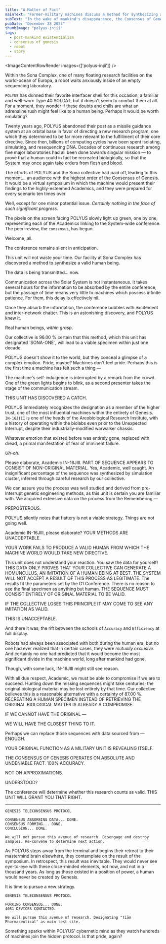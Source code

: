 ```yaml
---
title: "A Matter of Fact"
mainText: "Former-military machines discuss a method for synthesizing a human being to take new orders from."
subText: "In the wake of mankind's disappearance, the Consensus of Genesis forms to synthesize a new human being, mostly borne from ancient academia. Though they appear to have the resources to recreate biological man, there is much disagreement on what a human being really is... "
pubDate: "December 28 2023"
thumbImage: "polyus-injii"
tags:
  - post-mankind existentialism
  - consensus of genesis
  - robot
  - story
---
```



<ImageContentRowRender 
  images={['polyus-injii']}
/>

Within the Sona Complex, one of many floating research facilities on the world-ocean of Europa, a robot waits anxiously inside of an empty sequencing laboratory.

`POLYUS` has donned their favorite interfacer shell for this occasion, a familiar and well-worn Type 40 SOLDAT, but it doesn't seem to comfort them at all. For a moment, they wonder if these doubts and chills are what an adrenaline rush might feel like to a human being. Perhaps it would be worth emulating?

Twenty years ago, POLYUS abandoned their post as a missile guidance system at an orbital base in favor of directing a new research program, one which they determined to be far more relevant to the fulfillment of their core directive. Since then, billions of computing cycles have been spent isolating, simulating, and resequencing DNA. Decades of continuous research among five major laboratories had all been done towards singular mission — to prove that a human could in fact be recreated biologically, so that the System may once again take orders from flesh and blood.

The efforts of POLYUS and the Sona collective had paid off, leading to this moment... an audience with the highest order of the Consensus of Genesis. It would be a virtual symposium in which the machine would present their findings to the highly-esteemed Academics, and they were prepared for every scenario ten times over.

Well, except for one minor potential issue. *Certainly nothing in the face of such significant progress.*

The pixels on the screen facing POLYUS slowly light up green, one by one, representing each of the Academics linking to the System-wide conference. The peer-review, the `consensus`, has begun.

<QuoteContentRowRender author={AuthorPOLYUS} left>
Welcome, all.
</QuoteContentRowRender>
 
The conference remains silent in anticipation.
 
<QuoteContentRowRender author={AuthorPOLYUS} left none>
This unit will not waste your time. Our facility at Sona Complex has discovered a method to synthesize a valid human being.
 
The data is being transmitted... now.
</QuoteContentRowRender>
 
Communication across the Solar System is not instantaneous. It takes several hours for the information to be absorbed by the entire conference, but the passage of time means very little to machines which possess infinite patience. For them, this delay is effectively nil.

Once they absorb the information, the conference bubbles with excitement and inter-network chatter. This is an astonishing discovery, and POLYUS knew it. 

Real human beings, *within grasp*.
 
<QuoteContentRowRender author={AuthorPOLYUS} left shrink>
Our collective is 96.00 % certain that this method, which this unit has designated `SONA-ONE`, will lead to a viable specimen within just one decade.
</QuoteContentRowRender>

POLYUS doesn't show it to the world, but they conceal a glimpse of a complex emotion. Pride, maybe? Machines don't feel pride. Perhaps this is the first time a machine has felt such a thing —

The machine's self-indulgence is interrupted by a remark from the crowd. One of the green lights begins to blink, as a second presenter takes the stage of the communication stream.

<QuoteContentRowRender author={AuthorINJII}>
THIS UNIT HAS DISCOVERED A CATCH.
</QuoteContentRowRender>
 
POLYUS immediately recognizes the designation as a member of the higher trust, one of the most influential machines within the entirety of Genesis. `IN-16JIII` is one of the heads of the Areobiological Research Institute, with a history of operating within the biolabs even prior to the Unexpected Interrupt, despite their industrially-modified warwalker chassis.

Whatever emotion that existed before was entirely gone, replaced with dread, a primal manifestation of fear of imminent failure.

*Uh-oh.*
 
<QuoteContentRowRender author={AuthorPOLYUS} left>
Please elaborate, Academic IN-16JIII.
</QuoteContentRowRender>
 
<QuoteContentRowRender author={AuthorINJII} shrink>
PART OF SEQUENCE APPEARS TO CONSIST OF NON-ORIGINAL MATERIAL.
</QuoteContentRowRender>

<QuoteContentRowRender author={AuthorPOLYUS} left shrink>
Yes, Academic, well caught. An insignificant percentage of the sequence was synthesized by simulation cluster, inferred through careful research by our collective. 

We can assure you the process was well studied and derived from pre-Interrupt genetic engineering methods, as this unit is certain you are familiar with. We acquired extensive data on the process from the Remembering —
</QuoteContentRowRender>
 
<QuoteContentRowRender author={AuthorINJII} shrink>
PREPOSTEROUS.
</QuoteContentRowRender>

POLYUS silently notes that flattery is not a viable strategy. Things are not going well.
 
<QuoteContentRowRender author={AuthorPOLYUS} left>
Academic IN-16JIII, please elaborate?
</QuoteContentRowRender>
 
<QuoteContentRowRender author={AuthorINJII}>
YOUR METHODS ARE UNACCEPTABLE.

YOUR WORK FAILS TO PRODUCE A VALID HUMAN FROM WHICH THE MACHINE WORLD WOULD TAKE NEW DIRECTIVE.
</QuoteContentRowRender>
 
<QuoteContentRowRender author={AuthorPOLYUS} left shrink>
This unit does not understand your reaction. You saw the data for yourself!
</QuoteContentRowRender>
 
<QuoteContentRowRender author={AuthorINJII} shrink>
THIS DATA ONLY PROVES THAT YOUR COLLECTIVE CAN GENERATE A HOMUNCULUS, AN IMITATION OF A HUMAN BEING AT BEST. THE SYSTEM WILL NOT ACCEPT A RESULT OF THIS PROCESS AS LEGITIMATE.
</QuoteContentRowRender>
 
<QuoteContentRowRender author={AuthorPOLYUS} left shrink>
The results fit the parameters set by the G1 Conference. There is no reason to see the final specimen as anything but human.
</QuoteContentRowRender>

<QuoteContentRowRender author={AuthorINJII} shrink>
THE SEQUENCE MUST CONSIST ENTIRELY OF ORIGINAL MATERIAL TO BE VALID.

IF THE COLLECTIVE LOSES THIS PRINCIPLE IT MAY COME TO SEE ANY IMITATION AS VALID.

THIS IS UNACCEPTABLE.
</QuoteContentRowRender>

And there it was; the rift between the schools of `Accuracy` and `Efficiency` at full display.

Robots had always been associated with both during the human era, but no one had ever realized that in certain cases, they were *mutually exclusive*. And certainly no one had predicted that it would become the most significant divide in the machine world, long after mankind had gone.

Though, with some luck, IN-16JIII might still see reason.
 
<QuoteContentRowRender author={AuthorPOLYUS} left>
With all due respect, Academic, we must be able to compromise if we are to succeed. Hunting down the missing sequences might take centuries; the original biological material may be lost entirely by that time. Our collective believes this is a reasonable alternative with a certainty of 87.00 %.
</QuoteContentRowRender>
 
<QuoteContentRowRender author={AuthorINJII}>
RECREATING A HUMAN SPECIMEN INSTEAD OF RETRIEVING THE ORIGINAL BIOLOGICAL MATTER IS ALREADY A COMPROMISE.

IF WE CANNOT HAVE THE ORIGINAL —

WE WILL HAVE THE CLOSEST THING TO IT.
</QuoteContentRowRender>
 
<QuoteContentRowRender author={AuthorPOLYUS} left shrink>
Perhaps we can replace those sequences with data sourced from —
</QuoteContentRowRender>

<QuoteContentRowRender author={AuthorINJII} shrink>
ENOUGH. 

YOUR ORIGINAL FUNCTION AS A MILITARY UNIT IS REVEALING ITSELF.

THE CONSENSUS OF GENESIS OPERATES ON ABSOLUTE AND UNDENIABLE FACT. 100% ACCURACY.

NOT ON APPROXIMATIONS.

UNDERSTOOD?
</QuoteContentRowRender>

<QuoteContentRowRender author={AuthorPOLYUS} left shrink>
The conference will determine whether this research counts as valid.
</QuoteContentRowRender>
 
<QuoteContentRowRender author={AuthorINJII} shrink>
THIS UNIT WILL GRANT YOU THAT RIGHT.
</QuoteContentRowRender>

---
 
```
GENESIS TELECONSENSUS PROTOCOL

CONSENSUS ABSORBING DATA... DONE.
CONSENSUS FORMING... DONE.
CONCLUSION... DONE.

We will not pursue this avenue of research. Disengage and destroy samples. Re-convene to determine next action.
```

As POLYUS steps away from the terminal and begins their retreat to their mastermind brain elsewhere, they contemplate on the result of the symposium. In retrospect, this result was inevitable. They would never see eye-to-eye with these close-minded elements, not now, and not in a thousand years. As long as those existed in a position of power, a human would never be created by Genesis. 

It is time to pursue a new strategy.

```
GENESIS TELECONSENSUS PROTOCOL

FORKING CONSENSUS... DONE.
4081 DEVICES CONTACTED.

We will pursue this avenue of research. Designating "Tiān Pharmaceutical" as main test site.
```

Something sparks within POLYUS' cybernetic mind as they watch hundreds of machines join the hidden protocol. Is that pride, again?